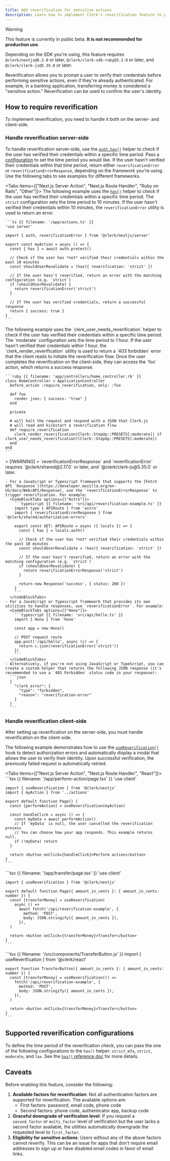 ```yaml
---
title: Add reverification for sensitive actions
description: Learn how to implement Clerk's reverification feature to protect sensitive actions in your application.
---
```


> [!WARNING]
> This feature is currently in public beta. **It is not recommended for production use**.
>
> Depending on the SDK you're using, this feature requires `@clerk/nextjs@6.5.0` or later, `@clerk/clerk-sdk-ruby@3.3.0` or later, and `@clerk/clerk-js@5.35.0` or later.

Reverification allows you to prompt a user to verify their credentials before performing sensitive actions, even if they're already authenticated. For example, in a banking application, transferring money is considered a "sensitive action." Reverification can be used to confirm the user's identity.

## How to require reverification

To implement reverification, you need to handle it both on the server- and client-side.

### Handle reverification server-side

To handle reverification server-side, use the [`auth.has()`](/docs/references/nextjs/auth-object#has) helper to check if the user has verified their credentials within a specific time period. Pass a [configuration](#supported-verification-configurations) to set the time period you would like. If the user hasn't verified their credentials within that time period, return either `reverificationError` or `reverificationErrorResponse`, depending on the framework you're using. Use the following tabs to see examples for different frameworks.

<Tabs items={["Next.js Server Action", "Next.js Route Handler", "Ruby on Rails", "Other"]}>
  <Tab>
    The following example uses the [`has()`](/docs/references/nextjs/auth-object#has) helper to check if the user has verified their credentials within a specific time period. The `strict` configuration sets the time period to 10 minutes. If the user hasn't verified their credentials within 10 minutes, the `reverificationError` utility is used to return an error.

    ```ts {{ filename: '/app/actions.ts' }}
    'use server'

    import { auth, reverificationError } from '@clerk/nextjs/server'

    export const myAction = async () => {
      const { has } = await auth.protect()

      // Check if the user has *not* verified their credentials within the past 10 minutes
      const shouldUserRevalidate = !has({ reverification: 'strict' })

      // If the user hasn't reverified, return an error with the matching configuration (e.g. `strict`)
      if (shouldUserRevalidate) {
        return reverificationError('strict')
      }

      // If the user has verified credentials, return a successful response
      return { success: true }
    }
    ```
  </Tab>

  <Tab>
    <Include src="_partials/reverification-route-handler" />
  </Tab>

  <Tab>
    The following example uses the `clerk_user_needs_reverification` helper to check if the user has verified their credentials within a specific time period. The `moderate` configuration sets the time period to 1 hour. If the user hasn't verified their credentials within 1 hour, the `clerk_render_reverification` utility is used to return a `403 forbidden` error that the client reads to initiate the reverification flow. Once the user completes the reverification on the client-side, they can access the `foo` action, which returns a success response.

    ```ruby {{ filename: 'app/controllers/home_controller.rb' }}
    class HomeController < ApplicationController
      before_action :require_reverification, only: :foo

      def foo
        render json: { success: "true" }
      end

      private

      # will halt the request and respond with a JSON that Clerk.js
      # will read and kickstart a reverification flow
      def require_reverification
        clerk_render_reverification(Clerk::StepUp::PRESETS[:moderate]) if clerk_user_needs_reverification?(Clerk::StepUp::PRESETS[:moderate])
      end
    end
    ```
  </Tab>

  <Tab>
    > [!WARNING]
    > `reverificationErrorResponse` and `reverificationError` requires `@clerk/shared@2.17.0` or later, and `@clerk/clerk-js@5.35.0` or later.

    - For a JavaScript or Typescript framework that supports the [Fetch API `Response`](https://developer.mozilla.org/en-US/docs/Web/API/Response), use the `reverificationErrorResponse` to trigger reverification. For example:
      <CodeBlockTabs options={["Astro"]}>
        ```typescript {{ filename: 'src/api/reverification-example.ts' }}
        import type { APIRoute } from 'astro'
        import { reverificationErrorResponse } from '@clerk/shared/authorization-errors'

        export const GET: APIRoute = async ({ locals }) => {
          const { has } = locals.auth()

          // Check if the user has *not* verified their credentials within the past 10 minutes
          const shouldUserRevalidate = !has({ reverification: 'strict' })

          // If the user hasn't reverified, return an error with the matching configuration (e.g. `strict`)
          if (shouldUserRevalidate) {
            return reverificationErrorResponse('strict')
          }

          return new Response('success', { status: 200 })
        }
        ```
      </CodeBlockTabs>
    - For a JavaScript or Typescript framework that provides its own utilities to handle responses, use `reverificationError`. For example:
      <CodeBlockTabs options={["Hono"]}>
        ```typescript {{ filename: 'src/api/hello.ts' }}
        import { Hono } from 'hono'

        const app = new Hono()

        // POST request route
        app.post('/api/hello', async (c) => {
          return c.json(reverificationError('strict'))
        })
        ```
      </CodeBlockTabs>
    - Alternatively, if you're not using JavaScript or TypeScript, you can create a custom helper that returns the following JSON response (it's recommended to use a `403 Forbidden` status code in your response):
      ```json
      {
        "clerk_error": {
          "type": "forbidden",
          "reason": "reverification-error"
        }
      }
      ```
  </Tab>
</Tabs>

### Handle reverification client-side

After setting up reverification on the server-side, you must handle reverification on the client-side.

The following example demonstrates how to use the [`useReverification()`](/docs/references/react/use-reverification) hook to detect authorization errors and automatically display a modal that allows the user to verify their identity. Upon successful verification, the previously failed request is automatically retried.

<Tabs items={["Next.js Server Action", "Next.js Route Handler", "React"]}>
  <Tab>
    ```tsx {{ filename: '/app/perform-action/page.tsx' }}
    'use client'

    import { useReverification } from '@clerk/nextjs'
    import { myAction } from '../actions'

    export default function Page() {
      const [performAction] = useReverification(myAction)

      const handleClick = async () => {
        const myData = await performAction()
        // If `myData` is null, the user cancelled the reverification process
        // You can choose how your app responds. This example returns null.
        if (!myData) return
      }

      return <button onClick={handleClick}>Perform action</button>
    }
    ```
  </Tab>

  <Tab>
    ```tsx {{ filename: '/app/transfer/page.tsx' }}
    'use client'

    import { useReverification } from '@clerk/nextjs'

    export default function Page({ amount_in_cents }: { amount_in_cents: number }) {
      const [transferMoney] = useReverification(
        async () =>
          await fetch('/api/reverification-example', {
            method: 'POST',
            body: JSON.stringify({ amount_in_cents }),
          }),
      )

      return <button onClick={transferMoney}>Transfer</button>
    }
    ```
  </Tab>

  <Tab>
    ```tsx {{ filename: '/src/components/TransferButton.js' }}
    import { useReverification } from '@clerk/react'

    export function TransferButton({ amount_in_cents }: { amount_in_cents: number }) {
      const [transferMoney] = useReverification(() =>
        fetch('/api/reverification-example', {
          method: 'POST',
          body: JSON.stringify({ amount_in_cents }),
        }),
      )

      return <button onClick={transferMoney}>Transfer</button>
    }
    ```
  </Tab>
</Tabs>

## Supported reverification configurations

To define the time period of the reverification check, you can pass the one of the following configurations to the `has()` helper: `strict_mfa`, `strict`, `moderate`, and `lax`. See the [`has()` reference doc](/docs/references/nextjs/auth-object#check-authorization-params-with-custom-permissions) for more details.

## Caveats

Before enabling this feature, consider the following:

1. **Available factors for reverification**: Not all authentication factors are supported for reverification. The available options are:
   - First factors: password, email code, phone code
   - Second factors: phone code, authenticator app, backup code
1. **Graceful downgrade of verification level**: If you request a `second_factor` or `multi_factor` level of verification but the user lacks a second factor available, the utilities automatically downgrade the requested level to `first_factor`.
1. **Eligibility for sensitive actions**: Users without any of the above factors cannot reverify. This can be an issue for apps that don't require email addresses to sign up or have disabled email codes in favor of email links.
